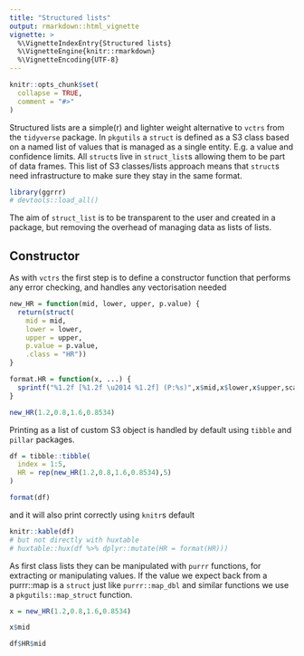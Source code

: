 ```yaml
---
title: "Structured lists"
output: rmarkdown::html_vignette
vignette: >
  %\VignetteIndexEntry{Structured lists}
  %\VignetteEngine{knitr::rmarkdown}
  %\VignetteEncoding{UTF-8}
---
```


```r
knitr::opts_chunk$set(
  collapse = TRUE,
  comment = "#>"
)
```

Structured lists are a simple(r) and lighter weight alternative to `vctrs` from
the `tidyverse` package. In `pkgutils` a `struct` is defined as a S3 class based
on a named list of values that is managed as a single entity. E.g. a value and
confidence limits. All `struct`s live in `struct_list`s allowing them to be part
of data frames. This list of S3 classes/lists approach means that `struct`s need
infrastructure to make sure they stay in the same format. 


```r
library(ggrrr)
# devtools::load_all()
```


The aim of `struct_list` is to be transparent to the user and created in a 
package, but removing the overhead of managing data as lists of lists.

## Constructor

As with `vctrs` the first step is to define a constructor function that performs
any error checking, and handles any vectorisation needed 

```r

new_HR = function(mid, lower, upper, p.value) {
  return(struct(
    mid = mid,
    lower = lower,
    upper = upper,
    p.value = p.value,
    .class = "HR"))
}

format.HR = function(x, ...) {
  sprintf("%1.2f [%1.2f \u2014 %1.2f] (P:%s)",x$mid,x$lower,x$upper,scales::pvalue(x$p.value))
}

new_HR(1.2,0.8,1.6,0.8534)

```

Printing as a list of custom S3 object is handled by default using `tibble` and
`pillar` packages.

```r

df = tibble::tibble(
  index = 1:5,
  HR = rep(new_HR(1.2,0.8,1.6,0.8534),5)
) 

format(df)
```

and it will also print correctly using `knitr`s default 

```r
knitr::kable(df)
# but not directly with huxtable
# huxtable::hux(df %>% dplyr::mutate(HR = format(HR)))
```

As first class lists they can be manipulated with `purrr` functions, for 
extracting or manipulating values. If the 
value we expect back from a purrr::map is a `struct` just like `purrr::map_dbl`
and similar functions we use a `pkgutils::map_struct` function.

```r
x = new_HR(1.2,0.8,1.6,0.8534)

x$mid
```


```r
df$HR$mid
```
